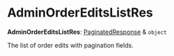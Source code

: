 
# AdminOrderEditsListRes

 **AdminOrderEditsListRes**: [PaginatedResponse](../../interfaces/medusa.PaginatedResponse/page.mdx) & `object`

The list of order edits with pagination fields.
